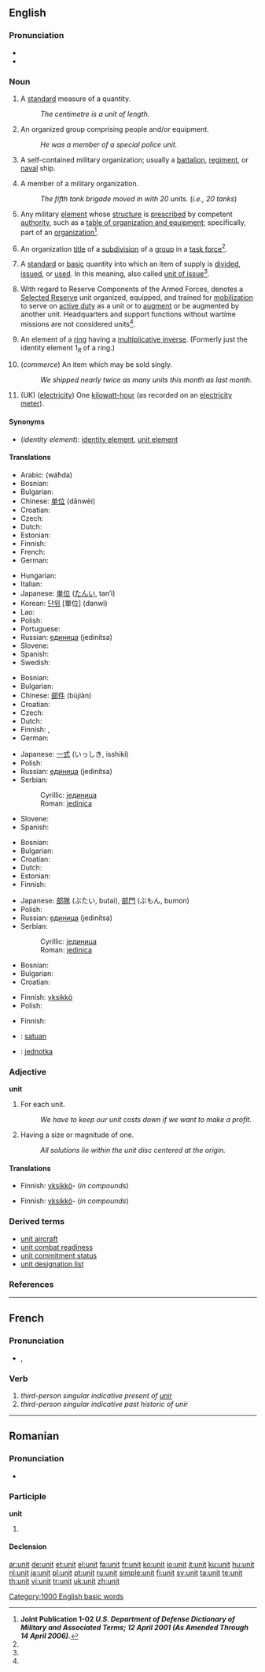 ==English==

===Pronunciation===
* {{audio|en-us-unit.ogg|Audio (US)}}
* {{rhymes|uːnɪt}}

===Noun===
{{en-noun}}

# {{sciences}} A [[standard]] measure of a quantity.
#: ''The centimetre is a unit of length.''
# An organized group comprising people and/or equipment.
#: ''He was a member of a special police unit.''
# {{military}} A self-contained military organization; usually a [[battalion]], [[regiment]], or [[naval]] ship.
# {{military|informal}} A member of a military organization.
#: ''The fifth tank brigade moved in with 20 units.'' (''i.e., 20 tanks'')
# {{US|Military}} Any military [[element]] whose [[structure]] is [[prescribed]] by competent [[authority]], such as a [[table of organization and equipment]]; specifically, part of an [[organization]]<ref name="JP102">'''Joint Publication 1-02 ''U.S. Department of Defense Dictionary of Military and Associated Terms; 12 April 2001 (As Amended Through 14 April 2006).'''''</ref>.
# {{US|Military}} An organization [[title]] of a [[subdivision]] of a [[group]] in a [[task force]]<ref name="JP102"/>.
# {{US|Military}} A [[standard]] or [[basic]] quantity into which an item of supply is [[divided]], [[issued]], or [[used]]. In this meaning, also called [[unit of issue]]<ref name="JP102"/>.
# {{US|Military}} With regard to Reserve Components of the Armed Forces, denotes a [[Selected Reserve]] unit organized, equipped, and trained for [[mobilization]] to serve on [[active duty]] as a unit or to [[augment]] or be augmented by another unit. Headquarters and support functions without wartime missions are not considered units<ref name="JP102"/>.
# {{algebra}} An element of a [[ring]] having a [[multiplicative inverse]]. (Formerly just the identity element 1<sub>''R''</sub> of a ring.)
# (''commerce'') An item which may be sold singly.
#: ''We shipped nearly twice as many units this month as last month.''
# (UK) ([[electricity]]) One [[kilowatt-hour]] (as recorded on an [[electricity meter]]).

====Synonyms====
* (''identity element''): [[identity element]], [[unit element]]

====Translations====
{{trans-top|standard measure of a quantity}}
* Arabic: {{Arab|[[وحدة]]}} (wáħda) {{f}}
* Bosnian: {{t-|bs|jedinica|f}}
* Bulgarian: {{t+|bg|единица|f|tr=edinítsa|sc=Cyrl}}
* Chinese: [[单位]] (dānwèi)
* Croatian: {{t-|hr|jedinica|f}}
* Czech: {{t+|cs|jednotka|f}}
* Dutch: {{t+|nl|eenheid|f}}
* Estonian: {{t|et|ühik}}
* Finnish: {{t+|fi|yksikkö}}
* French: {{t+|fr|unité|f}}
* German: {{t+|de|Einheit|f}}
{{trans-mid}}
* Hungarian: {{t+|hu|egység}}
* Italian: {{t+|it|unità|f}}
* Japanese: [[単位]] ([[たんい]], tan’i)
* Korean: [[단위]] [單位] (danwi)
* Lao: {{t-|lo|ໜ່ວຍ|tr=nuaj|sc=Laoo|xs=Lao}}
* Polish: {{t+|pl|jednostka|f}}
* Portuguese: {{t+|pt|unidade|f}}
* Russian: [[единица]] (jedinítsa) {{f}}
* Slovene: {{t+|sl|enota|f}}
* Spanish: {{t+|es|unidad|f}}
* Swedish: {{t+|sv|enhet}}
{{trans-bottom}}

{{trans-top|organized group comprising people and/or equipment}}
* Bosnian: {{t-|bs|jedinica|f}}
* Bulgarian: {{t+|bg|единица|f|tr=edinítsa|sc=Cyrl}}
* Chinese: [[部件]] (bùjiàn)
* Croatian: {{t-|hr|jedinica|f}}
* Czech: {{t+|cs|jednotka|f}}
* Dutch: {{t+|nl|eenheid|f}}
* Finnish: {{t+|fi|yksikkö}}, {{t+|fi|osasto}}
* German: {{t+|de|Einheit|f}}
{{trans-mid}}
* Japanese: [[一式]] (いっしき, isshiki)
* Polish: {{t+|pl|jednostka|f}}
* Russian: [[единица]] (jedinítsa) {{f}}
* Serbian:
*: Cyrillic: [[јединица#Serbian|јединица]] {{f}}
*: Roman: [[jedinica#Serbian|jedinica]] {{f}}
* Slovene: {{t+|sl|enota|f}}
* Spanish: {{t+|es|unidad|f}}
{{trans-bottom}}

{{trans-top|member of a larger military group}}
* Bosnian: {{t-|bs|jedinica|f}}
* Bulgarian: {{t+|bg|единица|f|tr=edinítsa|sc=Cyrl}}
* Croatian: {{t-|hr|jedinica|f}}
* Dutch: {{t+|nl|eenheid|f}}
* Estonian: {{t|et|üksus}}
* Finnish: {{t+|fi|yksikkö}}
{{trans-mid}}
* Japanese: [[部隊]] (ぶたい, butai), [[部門]] (ぶもん, bumon)
* Polish: {{t+|pl|jednostka|f}}
* Russian: [[единица]] (jedinítsa) {{f}}
* Serbian:
*: Cyrillic: [[јединица#Serbian|јединица]] {{f}}
*: Roman: [[jedinica#Serbian|jedinica]] {{f}}
{{trans-bottom}}

{{trans-top|algebraic unit}}
* Bosnian: {{t-|bs|jedinica|f}}
* Bulgarian: {{t+|bg|единица|f|tr=edinítsa|sc=Cyrl}}
* Croatian: {{t-|hr|jedinica|f}}
{{trans-mid}}
*Finnish: [[yksikkö]]
* Polish: {{t+|pl|jedynka|f}}
{{trans-bottom}}

{{trans-top|item sold singly}}
* Finnish: {{t+|fi|kappale}}
{{trans-mid}}
{{trans-bottom}}

{{checktrans}}
* {{ttbc|Indonesian}}: [[satuan]]
* {{ttbc|Slovak}}: [[jednotka]] {{f}}

===Adjective===
'''unit''' {{notcomp}}

# For each unit.
#: ''We have to keep our unit costs down if we want to make a profit.''
# {{math}} Having a size or magnitude of one.
#: ''All solutions lie within the unit disc centered at the origin.''

====Translations====
{{trans-top|for each unit}}
* Finnish: [[yksikkö]]- (''in compounds'')
{{trans-mid}}
{{trans-bottom}}

{{trans-top|mathematical}}
* Finnish: [[yksikkö]]- (''in compounds'')
{{trans-mid}}
{{trans-bottom}}

===Derived terms===
* [[unit aircraft]]
* [[unit combat readiness]]
* [[unit commitment status]]
* [[unit designation list]]

===References===
<references/>

[[Category:1000 English basic words]]

----

==French==

===Pronunciation===
* {{IPA|/y.ni/|lang=fr}}, {{SAMPA|/y.ni/}}

===Verb===
{{infl|fr|verb form}}

# ''third-person singular indicative present of [[unir]]''
# ''third-person singular indicative past historic of unir''

----

==Romanian==

===Pronunciation===
* {{IPA|[uˈnit]|lang=ro}}

===Participle===
'''unit'''

# {{past participle of|uni|lang=Romanian}}

====Declension====
{{ro-pp|uni}}

[[ar:unit]]
[[de:unit]]
[[et:unit]]
[[el:unit]]
[[fa:unit]]
[[fr:unit]]
[[ko:unit]]
[[io:unit]]
[[it:unit]]
[[ku:unit]]
[[hu:unit]]
[[nl:unit]]
[[ja:unit]]
[[pl:unit]]
[[pt:unit]]
[[ru:unit]]
[[simple:unit]]
[[fi:unit]]
[[sv:unit]]
[[ta:unit]]
[[te:unit]]
[[th:unit]]
[[vi:unit]]
[[tr:unit]]
[[uk:unit]]
[[zh:unit]]
